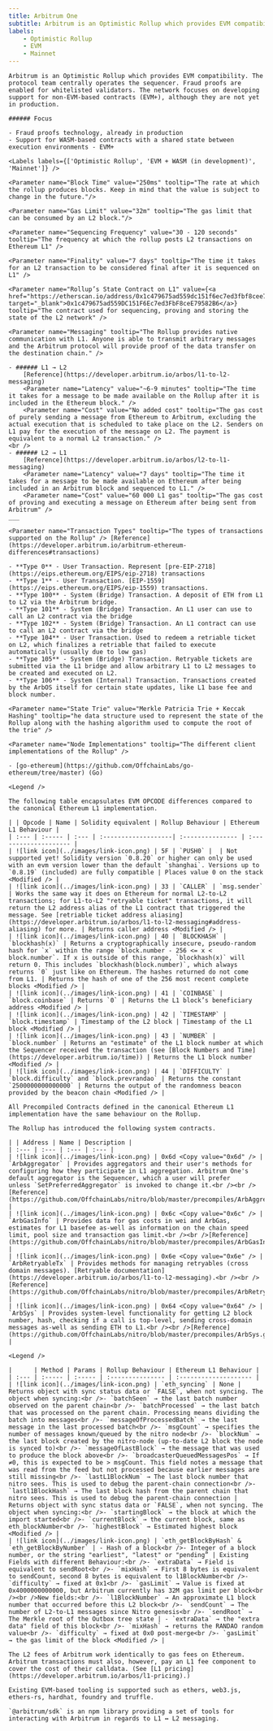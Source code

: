 ```yaml
---
title: Arbitrum One
subtitle: Arbitrum is an Optimistic Rollup which provides EVM compatibility. The protocol team centrally operates the sequencer. Fraud proofs are enabled for whitelisted validators. The network focuses on developing support for non-EVM-based contracts (EVM+), although they are not yet in production.
labels:
    - Optimistic Rollup
    - EVM
    - Mainnet
---
```


<Section title="Overview">

    Arbitrum is an Optimistic Rollup which provides EVM compatibility. The protocol team centrally operates the sequencer. Fraud proofs are enabled for whitelisted validators. The network focuses on developing support for non-EVM-based contracts (EVM+), although they are not yet in production.

    ###### Focus

    - Fraud proofs technology, already in production
    - Support for WASM-based contracts with a shared state between execution environments - EVM+

    <Labels labels={['Optimistic Rollup', 'EVM + WASM (in development)', 'Mainnet']} />

</Section>

<Section title="General">

    <Parameter name="Block Time" value="250ms" tooltip="The rate at which the rollup produces blocks. Keep in mind that the value is subject to change in the future."/>

    <Parameter name="Gas Limit" value="32m" tooltip="The gas limit that can be consumed by an L2 block."/>

    <Parameter name="Sequencing Frequency" value="30 - 120 seconds" tooltip="The frequency at which the rollup posts L2 transactions on Ethereum L1" />

    <Parameter name="Finality" value="7 days" tooltip="The time it takes for an L2 transaction to be considered final after it is sequenced on L1" />

    <Parameter name="Rollup’s State Contract on L1" value={<a href="https://etherscan.io/address/0x1c479675ad559dc151f6ec7ed3fbf8cee79582b6" target="_blank">0x1c479675ad559DC151F6Ec7ed3FbF8ceE79582B6</a>} tooltip="The contract used for sequencing, proving and storing the state of the L2 network" />

    <Parameter name="Messaging" tooltip="The Rollup provides native communication with L1. Anyone is able to transmit arbitrary messages and the Arbitrum protocol will provide proof of the data transfer on the destination chain." />

    - ###### L1 → L2
        [Reference](https://developer.arbitrum.io/arbos/l1-to-l2-messaging)
        <Parameter name="Latency" value="~6-9 minutes" tooltip="The time it takes for a message to be made available on the Rollup after it is included in the Ethereum block." />
        <Parameter name="Cost" value="No added cost" tooltip="The gas cost of purely sending a message from Ethereum to Arbitrum, excluding the actual execution that is scheduled to take place on the L2. Senders on L1 pay for the execution of the message on L2. The payment is equivalent to a normal L2 transaction." />
    <br />
    - ###### L2 → L1
        [Reference](https://developer.arbitrum.io/arbos/l2-to-l1-messaging)
        <Parameter name="Latency" value="7 days" tooltip="The time it takes for a message to be made available on Ethereum after being included in an Arbitrum block and sequenced to L1." />
        <Parameter name="Cost" value="60 000 L1 gas" tooltip="The gas cost of proving and executing a message on Ethereum after being sent from Arbitrum" />
    ___

    <Parameter name="Transaction Types" tooltip="The types of transactions supported on the Rollup" /> [Reference](https://developer.arbitrum.io/arbitrum-ethereum-differences#transactions)

    - **Type 0** - User Transaction. Represent [pre-EIP-2718](https://eips.ethereum.org/EIPS/eip-2718) transactions
    - **Type 1** - User Transaction. [EIP-1559](https://eips.ethereum.org/EIPS/eip-1559) transactions.
    - **Type 100** - System (Bridge) Transaction. A deposit of ETH from L1 to L2 via the Arbitrum bridge.
    - **Type 101** - System (Bridge) Transaction. An L1 user can use to call an L2 contract via the bridge
    - **Type 102** - System (Bridge) Transaction. An L1 contract can use to call an L2 contract via the bridge
    - **Type 104** - User Transaction. Used to redeem a retriable ticket on L2, which finalizes a retriable that failed to execute automatically (usually due to low gas)
    - **Type 105** - System (Bridge) Transaction. Retryable tickets are submitted via the L1 bridge and allow arbitrary L1 to L2 messages to be created and executed on L2.
    - **Type 106** - System (Internal) Transaction. Transactions created by the ArbOS itself for certain state updates, like L1 base fee and block number.

    <Parameter name="State Trie" value="Merkle Patricia Trie + Keccak Hashing" tooltip="he data structure used to represent the state of the Rollup along with the hashing algorithm used to compute the root of the trie" />

    <Parameter name="Node Implementations" tooltip="The different client implementations of the Rollup" />

    - [go-ethereum](https://github.com/OffchainLabs/go-ethereum/tree/master) (Go)

</Section>

<Section title="OPCODEs">

    <Legend />

    The following table encapsulates EVM OPCODE differences compared to the canonical Ethereum L1 implementation.

    | | Opcode | Name | Solidity equivalent | Rollup Behaviour | Ethereum L1 Behaviour |
    | :--- | :----- | :--- | :-------------------| :--------------- | :-------------------- |
    | ![link icon](../images/link-icon.png) | 5F | `PUSH0` |  | Not supported yet! Solidity version `0.8.20` or higher can only be used with an evm version lower than the default `shanghai`. Versions up to `0.8.19` (included) are fully compatible | Places value 0 on the stack <Modified /> |
    | ![link icon](../images/link-icon.png) | 33 | `CALLER` | `msg.sender` | Works the same way it does on Ethereum for normal L2-to-L2 transactions; for L1-to-L2 "retryable ticket" transactions, it will return the L2 address alias of the L1 contract that triggered the message. See [retriable ticket address aliasing](https://developer.arbitrum.io/arbos/l1-to-l2-messaging#address-aliasing) for more. | Returns caller address <Modified /> |
    | ![link icon](../images/link-icon.png) | 40 | `BLOCKHASH` | `blockhash(x)` | Returns a cryptographically insecure, pseudo-random hash for `x` within the range `block.number - 256 <= x < block.number`. If x is outside of this range, `blockhash(x)` will return 0. This includes `blockhash(block.number)`, which always returns `0` just like on Ethereum. The hashes returned do not come from L1. | Returns the hash of one of the 256 most recent complete blocks <Modified /> |
    | ![link icon](../images/link-icon.png) | 41 | `COINBASE` | `block.coinbase` | Returns `0` | Returns the L1 block’s beneficiary address <Modified /> |
    | ![link icon](../images/link-icon.png) | 42 | `TIMESTAMP` | `block.timestamp` | Timestamp of the L2 block | Timestamp of the L1 block <Modified /> |
    | ![link icon](../images/link-icon.png) | 43 | `NUMBER` | `block.number` | Returns an "estimate" of the L1 block number at which the Sequencer received the transaction (see [Block Numbers and Time](https://developer.arbitrum.io/time)) | Returns the L1 block number <Modified /> |
    | ![link icon](../images/link-icon.png) | 44 | `DIFFICULTY` | `block.difficulty` and `block.prevrandao` | Returns the constant `2500000000000000` | Returns the output of the randomness beacon provided by the beacon chain <Modified /> |

</Section>

<Section title="Precompiled Contracts">

    All Precompiled Contracts defined in the canonical Ethereum L1 implementation have the same behaviour on the Rollup.

</Section>

<Section title="System Contracts">

    The Rollup has introduced the following system contracts.

    | | Address | Name | Description |
    | :--- | :--- | :--- | :--- |
    | ![link icon](../images/link-icon.png) | 0x6d <Copy value="0x6d" /> | `ArbAggregator` | Provides aggregators and their user's methods for configuring how they participate in L1 aggregation. Arbitrum One's default aggregator is the Sequencer, which a user will prefer unless `SetPreferredAggregator` is invoked to change it.<br /><br />[Reference](https://github.com/OffchainLabs/nitro/blob/master/precompiles/ArbAggregator.go) |
    | ![link icon](../images/link-icon.png) | 0x6c <Copy value="0x6c" /> | `ArbGasInfo` | Provides data for gas costs in wei and ArbGas, estimates for L1 basefee as-well as information on the chain speed limit, pool size and transaction gas limit.<br /><br />[Reference](https://github.com/OffchainLabs/nitro/blob/master/precompiles/ArbGasInfo.go) |
    | ![link icon](../images/link-icon.png) | 0x6e <Copy value="0x6e" /> | `ArbRetryableTx` | Provides methods for managing retryables (cross domain messages). [Retryable documentation](https://developer.arbitrum.io/arbos/l1-to-l2-messaging).<br /><br />[Reference](https://github.com/OffchainLabs/nitro/blob/master/precompiles/ArbRetryableTx.go) |
    | ![link icon](../images/link-icon.png) | 0x64 <Copy value="0x64" /> | `ArbSys` | Provides system-level functionality for getting L2 block number, hash, checking if a call is top-level, sending cross-domain messages as-well as sending ETH to L1.<br /><br />[Reference](https://github.com/OffchainLabs/nitro/blob/master/precompiles/ArbSys.go) |

</Section>

<Section title="RPC-API">

    <Legend />

    |      | Method | Params | Rollup Behaviour | Ethereum L1 Behaviour |
    | :--- | :----- | :----- | :--------------- | :-------------------- |
    | ![link icon](../images/link-icon.png) | `eth_syncing` | None | Returns object with sync status data or `FALSE`, when not syncing. The object when syncing:<br />- `batchSeen` → the last batch number observed on the parent chain<br />- `batchProcessed` → the last batch that was processed on the parent chain. Processing means dividing the batch into messages<br />- `messageOfProcessedBatch` → the last message in the last processed batch<br />- `msgCount` → specifies the number of messages known/queued by the nitro node<br />- `blockNum` → the last block created by the nitro-node (up-to-date L2 block the node is synced to)<br />- `messageOfLastBlock` → the message that was used to produce the block above<br />- `broadcasterQueuedMessagesPos` → If ≠0, this is expected to be > msgCount. This field notes a message that was read from the feed but not processed because earlier messages are still missing<br />- `lastL1BlockNum` → The last block number that nitro sees. This is used to debug the parent-chain connection<br />- `lastl1BlockHash` → The last block hash from the parent chain that nitro sees. This is used to debug the parent-chain connection | Returns object with sync status data or `FALSE`, when not syncing. The object when syncing:<br />- `startingBlock` → the block at which the import started<br />- `currentBlock` → the current block, same as eth_blockNumber<br />- `highestBlock` → Estimated highest block <Modified /> |
    | ![link icon](../images/link-icon.png) | `eth_getBlockByHash` & `eth_getBlockByNumber` | - Hash of a block<br />- Integer of a block number, or the string "earliest", "latest" or "pending” | Existing Fields with different Behaviour:<br />- `extraData` → Field is equivalent to sendRoot<br />- `mixHash` → First 8 bytes is equivalent to sendCount, second 8 bytes is equivalent to l1BlockNumber<br />- `difficulty` → fixed at 0x1<br />- `gasLimit` → Value is fixed at 0x4000000000000, but Arbitrum currently has 32M gas limit per block<br /><br />New fields:<br />- `l1BlockNumber` → An approximate L1 block number that occurred before this L2 block<br />- `sendCount` → The number of L2-to-L1 messages since Nitro genesis<br />- `sendRoot` → The Merkle root of the Outbox tree state | - `extraData` → the "extra data" field of this block<br />- `mixHash` → returns the RANDAO random value<br />- `difficulty` → fixed at 0x0 post-merge<br />- `gasLimit` → the gas limit of the block <Modified /> |

</Section>

<Section title="Transaction Fees">

    The L2 fees of Arbitrum work identically to gas fees on Ethereum. Arbitrum transactions must also, however, pay an L1 fee component to cover the cost of their calldata. (See [L1 pricing](https://developer.arbitrum.io/arbos/l1-pricing).)

</Section>

<Section title="Tools">

    Existing EVM-based tooling is supported such as ethers, web3.js, ethers-rs, hardhat, foundry and truffle.

    `@arbitrum/sdk` is an npm library providing a set of tools for interacting with Arbitrum in regards to L1 ↔ L2 messaging.

</Section>
